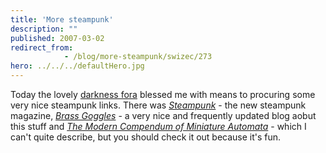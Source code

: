```yaml
---
title: 'More steampunk'
description: ""
published: 2007-03-02
redirect_from: 
            - /blog/more-steampunk/swizec/273
hero: ../../../defaultHero.jpg
---
```

Today the lovely [darkness fora](http://forum.darkness.com/index.php) blessed me with means to procuring some very nice steampunk links. There was [_Steampunk_](http://forum.darkness.com/index.php) - the new steampunk magazine, [_Brass Goggles_](http://www.brassgoggles.co.uk/brassgoggles/) - a very nice and frequently updated blog aobut this stuff and _[The Modern Compendum of Miniature Automata](http://www.lycettebros.com/automata/index.html)_ - which I can&#x27;t quite describe, but you should check it out because it&#x27;s fun.
